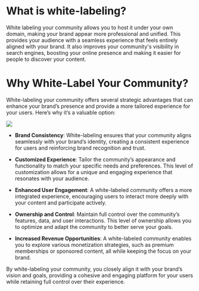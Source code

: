 # What is white-labeling?

White labeling your community allows you to host it under your own domain, making your brand appear more professional and unified. This provides your audience with a seamless experience that feels entirely aligned with your brand. It also improves your community's visibility in search engines, boosting your online presence and making it easier for people to discover your content.


# Why White-Label Your Community?

  

White-labeling your community offers several strategic advantages that can enhance your brand’s presence and provide a more tailored experience for your users. Here’s why it’s a valuable option:

  

![](https://lh7-rt.googleusercontent.com/docsz/AD_4nXf1r1DmjS6h0EY2urBJnbqk3Zy8Hqsjfn5-NP4quVMj9qeViul4KVS5OFjDX_pps74s-oKF6JMu-Bv9eY69DAlhyw25qX7tW0WG7m-ujNv5-vPkdB_agDg1Nax3LRSsSYZLApR0Fo0fVNXVpf9ibqol57-E?key=Qbtm1rUjbKqTplHjD160Fw)

  

-   **Brand Consistency**: White-labeling ensures that your community aligns seamlessly with your brand’s identity, creating a consistent experience for users and reinforcing brand recognition and trust.
    
-   **Customized Experience**: Tailor the community’s appearance and functionality to match your specific needs and preferences. This level of customization allows for a unique and engaging experience that resonates with your audience.
    
-   **Enhanced User Engagement**: A white-labeled community offers a more integrated experience, encouraging users to interact more deeply with your content and participate actively.
    
-   **Ownership and Control**: Maintain full control over the community’s features, data, and user interactions. This level of ownership allows you to optimize and adapt the community to better serve your goals.
    
-   **Increased Revenue Opportunities**: A white-labeled community enables you to explore various monetization strategies, such as premium memberships or sponsored content, all while keeping the focus on your brand.
    

By white-labeling your community, you closely align it with your brand’s vision and goals, providing a cohesive and engaging platform for your users while retaining full control over their experience.
